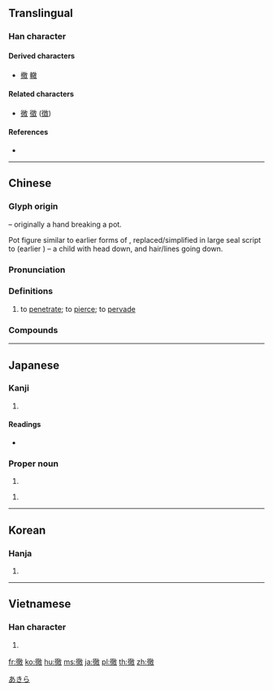 {{also|彻}}
==Translingual==

===Han character===
{{Han char|rn=60|rad=彳|as=12|sn=15|four=28240|canj=HOYBK|ids=⿲彳育攵}}

====Derived characters====
* [[撤]] [[轍]]

====Related characters====
* [[微]] [[徵]] ([[徴]]) <!-- Other 彳 + X + 攵 -->

====References====
* {{Han ref|kx=0371.100|dkj=10245|dj=0698.060|hdz=20844.070|uh=5FB9|ud=24505|bh=B9FD|bd=47613}}

----

==Chinese==
{{zh-forms|s=彻}}

===Glyph origin===
{{Han etym}}
{{Han compound|彳|育|攵|liushu=p|t3=hand}} – originally a hand breaking a pot. 

Pot figure similar to earlier forms of {{zh-l|*鬲}}, replaced/simplified in large seal script to {{zh-l|*育}} (earlier {{zh-l|*㐬}}) – a child with head down, and hair/lines going down.

===Pronunciation===
{{zh-pron
|m=chè
|c=cit3
|mn=qz,tw,xm,zz:thiat/qz,tw,xm,zz:theh
|mn_note=theh - vernacular; thiat - literary
|mc=y
|oc=y
|ma=
|cat=v,a
}}

===Definitions===
{{zh-hanzi}}

# to [[penetrate]]; to [[pierce]]; to [[pervade]]

===Compounds===
{{zh-der|不徹頭|侵徹力|劉徹|大徹大悟|徹上徹下|徹侯|徹夜|徹悟|徹懸|徹查|徹耳|徹裡徹外|徹頭徹尾|徹饌|徹首徹尾|徹骨|明徹|曼徹斯特|有司徹|洞徹|漫天徹地|為人為徹|痛徹心腑|痛楚徹骨|聲徹雲霄|說徹|謊徹梢虛|貫徹|貫徹始終|通天徹地|通徹|連更徹夜|響徹雲漢|響徹雲際|響徹雲霄}}

----

==Japanese==

===Kanji===
{{ja-kanji|grade=c|rs=彳12}}

# {{defn|lang=ja|sort=彳12}}

====Readings====
* {{ja-readings|goon=[[てち]] (techi)|kanon=[[てつ]] (tetsu)|kun=[[とおる]] (tōru)}}

===Proper noun===
{{ja-pos|proper|あきら}}

# {{given name|male|lang=ja}}

{{ja-pos|proper|とおる}}

# {{given name|male|lang=ja}}

[[Category:Japanese male given names|あきら]]

----

==Korean==

===Hanja===
{{ko-hanja|hangeul=철|eumhun=|rv=cheol|mr=ch'ŏl|y=chel}}

# {{defn|lang=ko|sort=彳12}}

----

==Vietnamese==

===Han character===
{{vi-hantu|[[triệt]], [[trẹt]], [[trê]], [[trệt]], [[trịt]], [[trít]], [[xẹt]]|rs=彳12}}

# {{defn|lang=vi|sort=彳12}}

[[fr:徹]]
[[ko:徹]]
[[hu:徹]]
[[ms:徹]]
[[ja:徹]]
[[pl:徹]]
[[th:徹]]
[[zh:徹]]